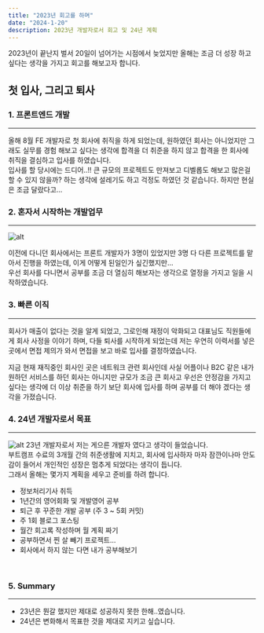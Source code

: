 ```yaml
---
title: "2023년 회고를 하며"
date: "2024-1-20"
description: 2023년 개발자로서 회고 및 24년 계획
---
```


2023년이 끝난지 벌서 20일이 넘어가는 시점에서 늦었지만 올해는 조금 더 성장 하고 싶다는 생각을 가지고 회고를 해보고자 합니다.

## 첫 입사, 그리고 퇴사

### 1. 프론트엔드 개발

<hr />

올해 8월 FE 개발자로 첫 회사에 취직을 하게 되었는데, 원하였던 회사는 아니었지만 그래도 실무를 경험 해보고 싶다는 생각에 합격을 더 취준을 하지 않고 합격을 한 회사에 취직을 결심하고 입사를 하였습니다.<br/>
입사를 할 당시에는 드디어..!! 큰 규모의 프로젝트도 만져보고 디벨롭도 해보고 많은걸 할 수 있지 않을까? 하는 생각에 설레기도 하고 걱정도 하였던 것 같습니다.
하지만 현실은 조금 달랐다고...

### 2. 혼자서 시작하는 개발업무
<hr />

![alt](https://file1.bobaedream.co.kr/strange/2021/08/28/14/lesl1630127579_1457416484.gif)

이전에 다니던 회사에서는 프론트 개발자가 3명이 있었지만 3명 다 다른 프로젝트를 맡아서 진행을 하였는데, 이게 어떻게 된일인가 싶긴했지만... <br/>
우선 회사를 다니면서 공부를 조금 더 열심히 해보자는 생각으로 열정을 가지고 일을 시작하였습니다.

### 3. 빠른 이직
<hr />

회사가 매출이 없다는 것을 알게 되었고, 그로인해 재정이 악화되고 대표님도 직원들에게 회사 사정을 이야기 하며, 다들 퇴사를 시작하게 되었는데
저는 우연히 이력서를 넣은 곳에서 면접 제의가 와서 면접을 보고 바로 입사를 결정하였습니다.

지금 현재 재직중인 회사인 곳은 네트워크 관련 회사인데 사실 어플이나 B2C 같은 내가 원하던 서비스를 하던 회사는 아니지만
규모가 조금 큰 회사고 우선은 안정감을 가지고 싶다는 생각에 더 이상 취준을 하기 보단 회사에 입사를 하며 공부를 더 해야 겠다는 생각을 가졌습니다.<br/>

### 4. 24년 개발자로서 목표
<hr />

![alt](https://x6i3g8y3.rocketcdn.me/wp-content/uploads/2021/02/20210222_02_01.jpg?v=1685596329)
23년 개발자로서 저는 게으른 개발자 였다고 생각이 들었습니다.<br/>
부트캠프 수료의 3개월 간의 취준생활에 지치고, 회사에 입사하자 마자 잠깐이나마 안도감이 들어서 개인적인 성장은 멈추게 되었다는 생각이 듭니다.<br/>
그래서 올해는 몇가지 계획을 세우고 준비를 하려 합니다.
- 정보처리기사 취득
- 1년간의 영어회화 및 개발영어 공부
- 퇴근 후 꾸준한 개발 공부 (주 3 ~ 5회 커밋)
- 주 1회 블로그 포스팅
- 월간 회고록 작성하며 월 계획 짜기
- 공부하면서 찐 살 빼기 프로젝트...
- 회사에서 하지 않는 다면 내가 공부해보기
<br/>

### 5. Summary
<hr />

- 23년은 뭔갈 했지만 제대로 성공하지 못한 한해..였습니다.
- 24년은 변화해서 목표한 것을 제대로 지키고 싶습니다.
